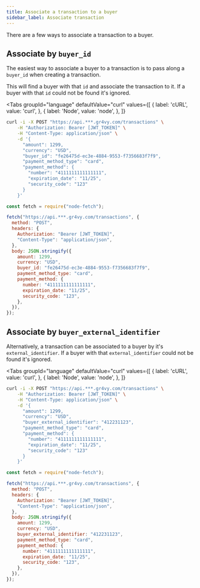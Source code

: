 ```yaml
---
title: Associate a transaction to a buyer
sidebar_label: Associate transaction
---
```



There are a few ways to associate a transaction to a buyer.

## Associate by `buyer_id`

The easiest way to associate a buyer to a transaction is to pass along a
`buyer_id` when creating a transaction.

This will find a buyer with that `id` and associate the transaction to it. If a
buyer with that `id` could not be found it's ignored.

<Tabs
  groupId="language"
  defaultValue="curl"
  values={[
    { label: 'cURL', value: 'curl', },
    { label: 'Node', value: 'node', },
  ]}
>
  <TabItem value="curl">

```bash {7}
curl -i -X POST "https://api.***.gr4vy.com/transactions" \
    -H "Authorization: Bearer [JWT_TOKEN]" \
    -H "Content-Type: application/json" \
    -d '{
      "amount": 1299,
      "currency": "USD",
      "buyer_id": "fe26475d-ec3e-4884-9553-f7356683f7f9",
      "payment_method_type": "card",
      "payment_method": {
        "number": "4111111111111111",
        "expiration_date": "11/25",
        "security_code": "123"
      }
    }'
```

  </TabItem>
  <TabItem value="node">

```js {12}
const fetch = require("node-fetch");

fetch("https://api.***.gr4vy.com/transactions", {
  method: "POST",
  headers: {
    Authorization: "Bearer [JWT_TOKEN]",
    "Content-Type": "application/json",
  },
  body: JSON.stringify({
    amount: 1299,
    currency: "USD",
    buyer_id: "fe26475d-ec3e-4884-9553-f7356683f7f9",
    payment_method_type: "card",
    payment_method: {
      number: "4111111111111111",
      expiration_date: "11/25",
      security_code: "123",
    },
  }),
});
```

  </TabItem>
</Tabs>

## Associate by `buyer_external_identifier`

Alternatively, a transaction can be associated to a buyer by it's
`external_identifier`. If a buyer with that `external_identifier` could not be
found it's ignored.

<Tabs
  groupId="language"
  defaultValue="curl"
  values={[
    { label: 'cURL', value: 'curl', },
    { label: 'Node', value: 'node', },
  ]}
>
  <TabItem value="curl">

```bash {7}
curl -i -X POST "https://api.***.gr4vy.com/transactions" \
    -H "Authorization: Bearer [JWT_TOKEN]" \
    -H "Content-Type: application/json" \
    -d '{
      "amount": 1299,
      "currency": "USD",
      "buyer_external_identifier": "412231123",
      "payment_method_type": "card",
      "payment_method": {
        "number": "4111111111111111",
        "expiration_date": "11/25",
        "security_code": "123"
      }
    }'
```

  </TabItem>
  <TabItem value="node">

```js {12}
const fetch = require("node-fetch");

fetch("https://api.***.gr4vy.com/transactions", {
  method: "POST",
  headers: {
    Authorization: "Bearer [JWT_TOKEN]",
    "Content-Type": "application/json",
  },
  body: JSON.stringify({
    amount: 1299,
    currency: "USD",
    buyer_external_identifier: "412231123",
    payment_method_type: "card",
    payment_method: {
      number: "4111111111111111",
      expiration_date: "11/25",
      security_code: "123",
    },
  }),
});
```

  </TabItem>
</Tabs>
